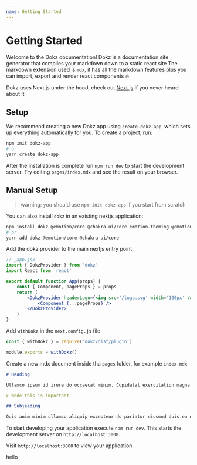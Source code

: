 ```yaml
---
name: Getting Started
---
```



# Getting Started

Welcome to the Dokz documentation!
Dokz is a documentation site generator that compiles your markdown down to a static react site
The markdown extension used is `mdx`, it has all the markdown features plus you can import, export and render react components 🔥

Dokz uses Next.js under the hood, check out [Next.js](https://nextjs.org/) if you never heard about it

<TableOfContents />

## Setup

We recommend creating a new Dokz app using `create-dokz-app`, which sets up everything automatically for you. To create a project, run:

```bash
npm init dokz-app
# or
yarn create dokz-app
```

After the installation is complete run `npm run dev` to start the development server. Try editing `pages/index.mdx` and see the result on your browser.

## Manual Setup

> warning: you should use `npm init dokz-app` if you start from scratch

You can also install `dokz` in an existing nextjs application:

```bash
npm install dokz @emotion/core @chakra-ui/core emotion-theming @emotion/styled
# or
yarn add dokz @emotion/core @chakra-ui/core
```

Add the dokz provider to the main nextjs entry point

```jsx
// _app.jsx
import { DokzProvider } from 'dokz'
import React from 'react'

export default function App(props) {
    const { Component, pageProps } = props
    return (
        <DokzProvider headerLogo={<img src='/logo.svg' width='100px' />}>
            <Component {...pageProps} />
        </DokzProvider>
    )
}
```

Add `withDokz` in the `next.config.js` file

```js
const { withDokz } = require('dokz/dist/plugin')

module.exports = withDokz()
```

Create a new mdx document inside tha `pages` folder, for example `index.mdx`

```md
# Heading

Ullamco ipsum id irure do occaecat minim. Cupidatat exercitation magna sit sunt aliqua voluptate excepteur amet dolor ea do. Consectetur veniam deserunt ullamco irure ullamco. Voluptate magna tempor elit voluptate velit enim dolor nulla sit fugiat exercitation. Anim deserunt Lorem aliquip cillum duis deserunt consequat sit culpa commodo.

> Node this is important

## Subjeading

Quis anim minim ullamco aliquip excepteur do pariatur eiusmod duis eu non. Duis deserunt Lorem nulla non duis voluptate dolore et. Do veniam mollit in do ad id enim anim dolore sint labore quis consequat.
```

To start developing your application execute `npm run dev`. This starts the development server on `http://localhost:3000`.

Visit `http://localhost:3000` to view your application.





hello